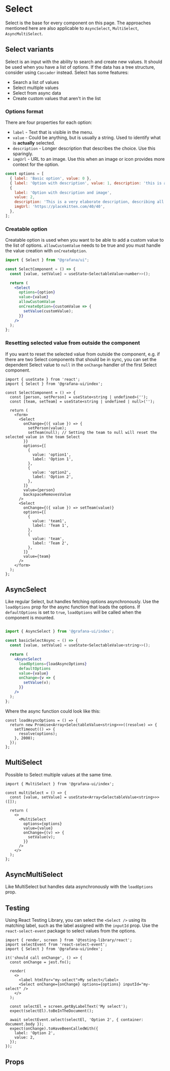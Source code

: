 
# Select

Select is the base for every component on this page. The approaches mentioned here are also applicable to `AsyncSelect`, `MultiSelect`, `AsyncMultiSelect`.

## Select variants

Select is an input with the ability to search and create new values. It should be used when you have a list of options. If the data has a tree structure, consider using `Cascader` instead.
Select has some features:

- Search a list of values
- Select multiple values
- Select from async data
- Create custom values that aren't in the list

### Options format

There are four properties for each option:

- `label` - Text that is visible in the menu.
- `value` - Could be anything, but is usually a string. Used to identify what is **actually** selected.
- `description` - Longer description that describes the choice. Use this sparingly.
- `imgUrl` - URL to an image. Use this when an image or icon provides more context for the option.

```jsx
const options = [
  { label: 'Basic option', value: 0 },
  { label: 'Option with description', value: 1, description: 'this is a description' },
  {
    label: 'Option with description and image',
    value: 2,
    description: 'This is a very elaborate description, describing all the wonders in the world.',
    imgUrl: 'https://placekitten.com/40/40',
  },
];
```

### Creatable option

Creatable option is used when you want to be able to add a custom value to the list of options. `allowCustomValue` needs to be true and you must handle the value creation with `onCreateOption`.

```jsx
import { Select } from "@grafana/ui";

const SelectComponent = () => {
  const [value, setValue] = useState<SelectableValue<number>>();

  return (
    <Select
      options={option}
      value={value}
      allowCustomValue
      onCreateOption={customValue => {
        setValue(customValue);
      }}
    />
  );
};
```

### Resetting selected value from outside the component

If you want to reset the selected value from outside the component, e.g. if there are two Select components that should be in sync, you can set the dependent Select value to `null` in the `onChange` handler of the first Select component.

```tsx
import { useState } from 'react';
import { Select } from '@grafana-ui/index';

const SelectComponent = () => {
  const [person, setPerson] = useState<string | undefined>('');
  const [team, setTeam] = useState<string | undefined | null>('');

  return (
    <form>
      <Select
        onChange={({ value }) => {
          setPerson(value);
          setTeam(null); // Setting the team to null will reset the selected value in the team Select
        }}
        options={[
          {
            value: 'option1',
            label: 'Option 1',
          },
          {
            value: 'option2',
            label: 'Option 2',
          },
        ]}
        value={person}
        backspaceRemovesValue
      />
      <Select
        onChange={({ value }) => setTeam(value)}
        options={[
          {
            value: 'team1',
            label: 'Team 1',
          },
          {
            value: 'team',
            label: 'Team 2',
          },
        ]}
        value={team}
      />
    </form>
  );
};
```

## AsyncSelect

Like regular Select, but handles fetching options asynchronously. Use the `loadOptions` prop for the async function that loads the options. If `defaultOptions` is set to `true`, `loadOptions` will be called when the component is mounted.

```jsx

import { AsyncSelect } from '@grafana-ui/index';

const basicSelectAsync = () => {
  const [value, setValue] = useState<SelectableValue<string>>();

  return (
    <AsyncSelect
      loadOptions={loadAsyncOptions}
      defaultOptions
      value={value}
      onChange={v => {
        setValue(v);
      }}
    />
  );
};
```

Where the async function could look like this:

```tsx
const loadAsyncOptions = () => {
  return new Promise<Array<SelectableValue<string>>>((resolve) => {
    setTimeout(() => {
      resolve(options);
    }, 2000);
  });
};
```

## MultiSelect

Possible to Select multiple values at the same time.

```tsx
import { MultiSelect } from '@grafana-ui/index';

const multiSelect = () => {
  const [value, setValue] = useState<Array<SelectableValue<string>>>([]);

  return (
    <>
      <MultiSelect
        options={options}
        value={value}
        onChange={(v) => {
          setValue(v);
        }}
      />
    </>
  );
};
```

## AsyncMultiSelect

Like MultiSelect but handles data asynchronously with the `loadOptions` prop.

## Testing

Using React Testing Library, you can select the `<Select />` using its matching label, such as the label assigned with the `inputId` prop. Use the `react-select-event` package to select values from the options.

```tsx
import { render, screen } from '@testing-library/react';
import selectEvent from 'react-select-event';
import { Select } from '@grafana-ui/index';

it('should call onChange', () => {
  const onChange = jest.fn();

  render(
    <>
      <label htmlFor="my-select">My select</label>
      <Select onChange={onChange} options={options} inputId="my-select" />
    </>
  );

  const selectEl = screen.getByLabelText('My select');
  expect(selectEl).toBeInTheDocument();

  await selectEvent.select(selectEl, 'Option 2', { container: document.body });
  expect(onChange).toHaveBeenCalledWith({
    label: 'Option 2',
    value: 2,
  });
});
```

## Props

<ArgTypes of={Select} />
